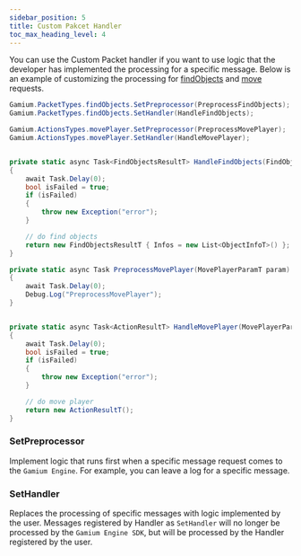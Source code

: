 ```yaml
---
sidebar_position: 5
title: Custom Pakcet Handler
toc_max_heading_level: 4
---
```


You can use the Custom Packet handler if you want to use logic that the developer has implemented the processing for a specific message.
Below is an example of customizing the processing for [findObjects](api/client/typescript/classes/gamium-client#findobjects-) and [move](api/client/typescript/classes/player#move-) requests.

```csharp
Gamium.PacketTypes.findObjects.SetPreprocessor(PreprocessFindObjects);
Gamium.PacketTypes.findObjects.SetHandler(HandleFindObjects);

Gamium.ActionsTypes.movePlayer.SetPreprocessor(PreprocessMovePlayer);
Gamium.ActionsTypes.movePlayer.SetHandler(HandleMovePlayer);


private static async Task<FindObjectsResultT> HandleFindObjects(FindObjectsParamT param)
{
    await Task.Delay(0);
    bool isFailed = true;
    if (isFailed)
    {
        throw new Exception("error");
    }

    // do find objects
    return new FindObjectsResultT { Infos = new List<ObjectInfoT>() };
}

private static async Task PreprocessMovePlayer(MovePlayerParamT param)
{
    await Task.Delay(0);
    Debug.Log("PreprocessMovePlayer");
}


private static async Task<ActionResultT> HandleMovePlayer(MovePlayerParamT param)
{
    await Task.Delay(0);
    bool isFailed = true;
    if (isFailed)
    {
        throw new Exception("error");
    }

    // do move player
    return new ActionResultT();
}

```

### SetPreprocessor

Implement logic that runs first when a specific message request comes to the `Gamium Engine`. For example, you can leave a log for a specific message.

### SetHandler

Replaces the processing of specific messages with logic implemented by the user.
Messages registered by Handler as `SetHandler` will no longer be processed by the `Gamium Engine SDK`, but will be processed by the Handler registered by the user.
